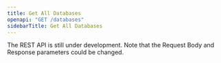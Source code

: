 ```yaml
---
title: Get All Databases
openapi: "GET /databases"
sidebarTitle: Get All Databases
---
```


<Warning>

The REST API is still under development. Note that the Request Body and Response parameters could be changed.

</Warning>